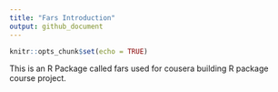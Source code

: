 ```yaml
---
title: "Fars Introduction"
output: github_document
---
```


```r
knitr::opts_chunk$set(echo = TRUE)
```



This is an R Package called fars used for cousera building R package course project.


